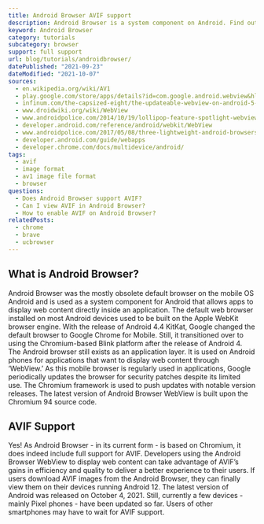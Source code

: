 ```yaml
---
title: Android Browser AVIF support
description: Android Browser is a system component on Android. Find out how to support and view AVIF images.
keyword: Android Browser
category: tutorials
subcategory: browser
support: full support
url: blog/tutorials/androidbrowser/
datePublished: "2021-09-23"
dateModified: "2021-10-07"
sources:
  - en.wikipedia.org/wiki/AV1
  - play.google.com/store/apps/details?id=com.google.android.webview&hl=en&gl=US
  - infinum.com/the-capsized-eight/the-updateable-webview-on-android-5-lollipop-what-is-it-and-why-should-you-care
  - www.droidwiki.org/wiki/WebView
  - www.androidpolice.com/2014/10/19/lollipop-feature-spotlight-webview-now-unbundled-android-free-auto-update-google-play/
  - developer.android.com/reference/android/webkit/WebView
  - www.androidpolice.com/2017/05/08/three-lightweight-android-browsers-may-speed-old-smartphone-tablet/
  - developer.android.com/guide/webapps
  - developer.chrome.com/docs/multidevice/android/
tags:
  - avif
  - image format
  - av1 image file format
  - browser
questions:
  - Does Android Browser support AVIF?
  - Can I view AVIF in Android Browser?
  - How to enable AVIF on Android Browser?
relatedPosts:
  - chrome
  - brave
  - ucbrowser
---
```


## What is Android Browser?

Android Browser was the mostly obsolete default browser on the mobile OS Android and is used as a system component for Android that allows apps to display web content directly inside an application.
The default web browser installed on most Android devices used to be built on the Apple WebKit browser engine. With the release of Android 4.4 KitKat, Google changed the default browser to Google Chrome for Mobile. Still, it transitioned over to using the Chromium-based Blink platform after the release of Android 4. The Android browser still exists as an application layer. It is used on Android phones for applications that want to display web content through ‘WebView.’
As this mobile browser is regularly used in applications, Google periodically updates the browser for security patches despite its limited use. The Chromium framework is used to push updates with notable version releases.
The latest version of Android Browser WebView is built upon the Chromium 94 source code.

## AVIF Support

Yes! As Android Browser - in its current form - is based on Chromium, it does indeed include full support for AVIF.
Developers using the Android Browser WebView to display web content can take advantage of AVIF’s gains in efficiency and quality to deliver a better experience to their users.
If users download AVIF images from the Android Browser, they can finally view them on their devices running Android 12. The latest version of Android was released on October 4, 2021. Still, currently a few devices - mainly Pixel phones - have been updated so far. Users of other smartphones may have to wait for AVIF support.
